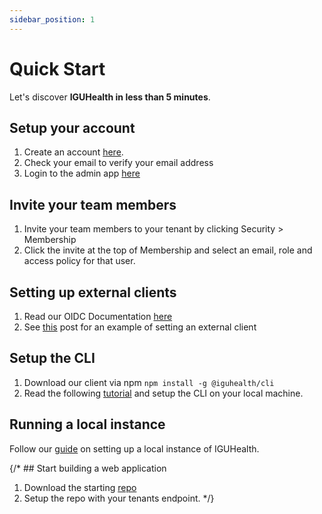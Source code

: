 ```yaml
---
sidebar_position: 1
---
```


# Quick Start

Let's discover **IGUHealth in less than 5 minutes**.


## Setup your account
1. Create an account [here](https://api.iguhealth.app/auth/signup).
2. Check your email to verify your email address
3. Login to the admin app [here](https://api.iguhealth.app/auth/login)


## Invite your team members
1. Invite your team members to your tenant by clicking Security > Membership
2. Click the invite at the top of Membership and select an email, role and access policy for that user.

## Setting up external clients
1. Read our OIDC Documentation [here](../Security/Authentication/OIDC.mdx)
2. See [this](/blog/2024-05-23-vanya-integration) post for an example of setting an external client 

## Setup the CLI
1. Download our client via npm `npm install -g @iguhealth/cli`
2. Read the following [tutorial](../Tutorials/SETUP_CLI.md) and setup the CLI on your local machine.


## Running a local instance
Follow our [guide](./Local_Development.mdx) on setting up a local instance of IGUHealth.

{/* ## Start building a web application
1. Download the starting [repo](https://github.com/IGUHealth/web-app-example)
2. Setup the repo with your tenants endpoint. */}

